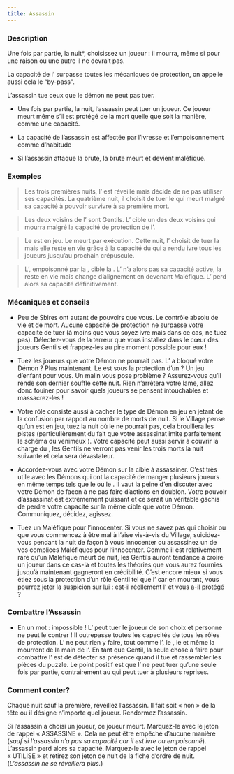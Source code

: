 ```yaml
---
title: Assassin
---
```



<Role ASSASSIN header />

### Description

Une fois par partie, la nuit*, choisissez un joueur : il mourra, même si pour une raison ou une autre il ne devrait pas.

La capacité de l’<Role ASSASSIN /> surpasse toutes les mécaniques de protection, on appelle aussi cela le “by-pass".

L’assassin tue ceux que le démon ne peut pas tuer.

-   Une fois par partie, la nuit, l’assassin peut tuer un joueur. Ce joueur meurt même s’il est protégé de la mort quelle que soit la manière, comme une capacité.

-   La capacité de l’assassin est affectée par l’ivresse et l’empoisonnement comme d’habitude

-   Si l’assassin attaque la brute, la brute meurt et devient maléfique.

### Exemples

> Les trois premières nuits, l’<Role ASSASSIN /> est réveillé mais décide de ne pas utiliser ses capacités. La quatrième nuit, il choisit de tuer le <Role FOU /> qui meurt malgré sa capacité à pouvoir survivre à sa première mort.

> Les deux voisins de l’<Role HERBORISTE /> sont Gentils. L’<Role ASSASSIN /> cible un des deux voisins qui mourra malgré la capacité de protection de l’<Role HERBORISTE />.

> Le <Role MENESTREL /> est en jeu. Le <Role CONSPIRATEUR /> meurt par exécution. Cette nuit, l’<Role ASSASSIN /> choisit de tuer la <Role GITANE /> mais elle reste en vie grâce à la capacité du <Role MENESTREL /> qui a rendu ivre tous les joueurs jusqu’au prochain crépuscule.

> L’<Role ASSASSIN />, empoisonné par la <Role COURTISANE />, cible la <Role BRUTE />. L’<Role ASSASSIN /> n’a alors pas sa capacité active, la <Role BRUTE /> reste en vie mais change d’alignement en devenant Maléfique. L’<Role ASSASSIN /> perd alors sa capacité définitivement.

### Mécaniques et conseils

- Peu de Sbires ont autant de pouvoirs que vous. Le contrôle absolu de vie et de mort. Aucune capacité de protection ne surpasse votre capacité de tuer (à moins que vous soyez ivre mais dans ce cas, ne tuez pas). Délectez-vous de la terreur que vous installez dans le cœur des joueurs Gentils et frappez-les au pire moment possible pour eux !

- Tuez les joueurs que votre Démon ne pourrait pas. L’<Role EXORCISTE /> a bloqué votre Démon ? Plus maintenant. Le <Role PACIFISTE /> est sous la protection d’un <Role AUBERGISTE /> ? Un jeu d’enfant pour vous. Un <Role MARIN /> malin vous pose problème ? Assurez-vous qu’il rende son dernier souffle cette nuit. Rien n’arrêtera votre lame, allez donc fouiner pour savoir quels joueurs se pensent intouchables et massacrez-les !

- Votre rôle consiste aussi à cacher le type de Démon en jeu en jetant de la confusion par rapport au nombre de morts de nuit. Si le Village pense qu’un <Role ZOMBUUL /> est en jeu, tuez la nuit où le <Role ZOMBUUL /> ne pourrait pas, cela brouillera les pistes (particulièrement du fait que votre assassinat imite parfaitement le schéma du venimeux <Role PUKKA />). Votre capacité peut aussi servir à couvrir la charge du <Role PO />, les Gentils ne verront pas venir les trois morts la nuit suivante et cela sera dévastateur.

- Accordez-vous avec votre Démon sur la cible à assassiner. C’est très utile avec les Démons qui ont la capacité de manger plusieurs joueurs en même temps tels que le <Role PO /> ou le <Role SHABALOTH />. Il vaut la peine d’en discuter avec votre Démon de façon à ne pas faire d’actions en doublon. Votre pouvoir d’assassinat est extrêmement puissant et ce serait un véritable gâchis de perdre votre capacité sur la même cible que votre Démon. Communiquez, décidez, agissez.

- Tuez un Maléfique pour l’innocenter. Si vous ne savez pas qui choisir ou que vous commencez à être mal à l’aise vis-à-vis du Village, suicidez-vous pendant la nuit de façon à vous innocenter ou assassinez un de vos complices Maléfiques pour l’innocenter. Comme il est relativement rare qu’un Maléfique meurt de nuit, les Gentils auront tendance à croire un joueur dans ce cas-là et toutes les théories que vous aurez fournies jusqu’à maintenant gagneront en crédibilité. C’est encore mieux si vous étiez sous la protection d’un rôle Gentil tel que l’<Role AUBERGISTE /> car en mourant, vous pourrez jeter la suspicion sur lui : est-il réellement l’<Role AUBERGISTE /> et vous a-il protégé ?

### Combattre l’Assassin

- En un mot : impossible ! L’<Role ASSASSIN /> peut tuer le joueur de son choix et personne ne peut le contrer ! Il outrepasse toutes les capacités de tous les rôles de protection. L’<Role AUBERGISTE /> ne peut rien y faire, tout comme l’<Role HERBORISTE />, le <Role FOU />, le <Role MARIN /> et même la <Role BRUTE /> mourront de la main de l’<Role ASSASSIN />. En tant que Gentil, la seule chose à faire pour combattre l’<Role ASSASSIN /> est de détecter sa présence quand il tue et rassembler les pièces du puzzle. Le point positif est que l’<Role ASSASSIN /> ne peut tuer qu’une seule fois par partie, contrairement au <Role PARRAIN /> qui peut tuer à plusieurs reprises.

### Comment conter?

Chaque nuit sauf la première, réveillez l’assassin. Il fait soit « non » de la tête ou il désigne n’importe quel joueur. Rendormez l’assassin.

Si l’assassin a choisi un joueur, ce joueur meurt. Marquez-le avec le jeton de rappel « ASSASSINE ». Cela ne peut être empêché d’aucune manière (_sauf si l’assassin n’a pas sa capacité car il est ivre ou empoisonné_). L’assassin perd alors sa capacité. Marquez-le avec le jeton de rappel « UTILISE » et retirez son jeton de nuit de la fiche d’ordre de nuit. (_L’assassin ne se réveillera plus._)
